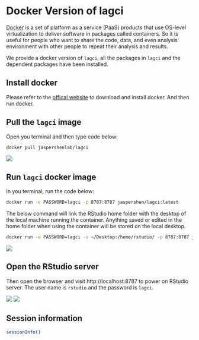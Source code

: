 # Docker Version of lagci

[Docker](https://www.docker.com/) is a set of platform as a service (PaaS) products that use OS-level virtualization to deliver software in packages called containers. So it is useful for people who want to share the code, data, and even analysis environment with other people to repeat their analysis and results.

We provide a docker version of `lagci`, all the packages in `lagci` and the dependent packages have been installed.

## Install docker

Please refer to the [offical website](https://www.docker.com/get-started) to download and install docker. And then run docker.

## Pull the `lagci` image

Open you terminal and then type code below:

``` bash
docker pull jaspershenlab/lagci
```

![](/images/part1/pull.png)

## Run `lagci` docker image

In you terminal, run the code below:

``` bash
docker run -e PASSWORD=lagci -p 8787:8787 jaspershen/lagci:latest
```

The below command will link the RStudio home folder with the desktop of the local machine running the container. Anything saved or edited in the home folder when using the container will be stored on the local desktop.

``` bash
docker run -e PASSWORD=lagci -v ~/Desktop:/home/rstudio/ -p 8787:8787 jaspershen/lagci:latest
```

![](/images/part1/run.png)

## Open the RStudio server

Then open the browser and visit http://localhost:8787 to power on RStudio server. The user name is `rstudio` and the password is `lagci`.

![](/images/part1/passwd.png) ![](/images/part1/rstudio.png)

## Session information

```r
sessionInfo()
```
